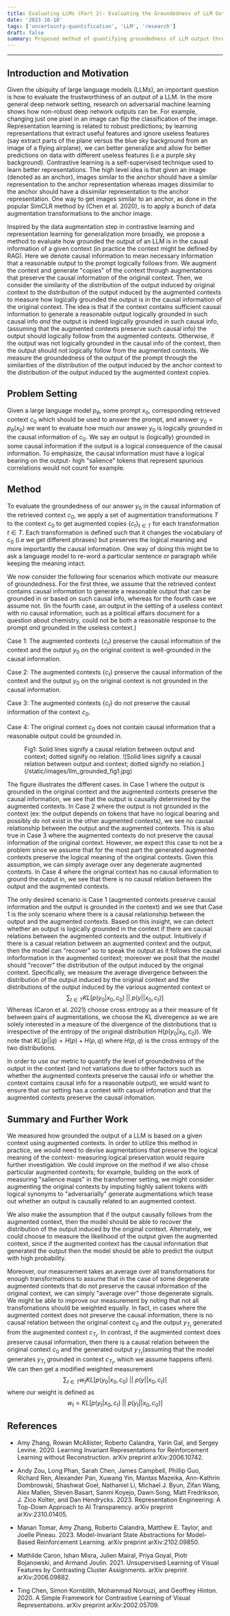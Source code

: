 ```yaml
---
title: Evaluating LLMs (Part 2)- Evaluating the Groundedness of LLM Output Through Causally Similar Augmentations
date: '2023-10-18'
tags: ['uncertainty-quantification', 'LLM', 'research']
draft: false
summary: Proposed method of quantifying groundedness of LLM output through data augmentations
---
```


---

## Introduction and Motivation

Given the ubiquity of large language models (LLMs), an important
question is how to evaluate the trustworthiness of an output of a LLM.
In the more general deep network setting, research on adversarial
machine learning shows how non-robust deep network outputs can be. For
example, changing just one pixel in an image can flip the classification
of the image. Representation learning is related to robust predictions;
by learning representations that extract useful features and ignore
useless features (say extract parts of the plane versus the blue sky
background from an image of a flying airplane), we can better generalize
and allow for better predictions on data with different useless features
(i.e a purple sky background). Contrastive learning is a self-supervised
technique used to learn better representations. The high level idea is
that given an image (denoted as an anchor), images similar to the anchor
should have a similar representation to the anchor representation
whereas images dissimilar to the anchor should have a dissimilar
representation to the anchor representation. One way to get images
similar to an anchor, as done in the popular SimCLR method by (Chen et
al. 2020), is to apply a bunch of data augmentation transformations to
the anchor image.

Inspired by the data augmentation step in contrastive learning and
representation learning for generalization more broadly, we propose a
method to evaluate how grounded the output of an LLM is in the causal
information of a given context (in practice the context might be defined
by RAG). Here we denote causal information to mean necessary information
that a reasonable output to the prompt logically follows from. We
augment the context and generate "copies" of the context through
augmentations that preserve the causal information of the original
context. Then, we consider the similarity of the distribution of the
output induced by original context to the distribution of the output
induced by the augmented contexts to measure how logically grounded the
output is in the causal information of the original context. The idea is
that if the context contains sufficient causal information to generate a
reasonable output logically grounded in such causal info _and_ the
output is indeed logically grounded in such causal info, (assuming that
the augmented contexts preserve such causal info) the output should
logically follow from the augmented contexts. Otherwise, if the output
was not logically grounded in the causal info of the context, then the
output should not logically follow from the augmented contexts. We
measure the groundedness of the output of the prompt through the
similarities of the distribution of the output induced by the anchor
context to the distribution of the output induced by the augmented
context copies.

## Problem Setting

Given a large language model $p_{\theta}$, some prompt $x_{0}$,
corresponding retrieved context $c_{0}$ which should be used to answer
the prompt, and answer $y_{0}=p_{\theta}(x_{0})$ we want to evaluate how
much our answer $y_{0}$ is logically grounded in the causal information
of $c_{0}$. We say an output is (logically) grounded in some causal
information if the output is a logical consequence of the causal
information. To emphasize, the causal information must have a logical
bearing on the output- high "salience" tokens that represent spurious correlations
would not count for example.

## Method

To evaluate the groundedness of our answer $y_{0}$ in the causal
information of the retrieved context $c_{0}$, we apply a set of
augmentation transformations $T$ to the context $c_{0}$ to get augmented
copies $\{c_{t}\}_{t\in T}$ for each transformation $t\in T$. Each
transformation is defined such that it changes the vocabulary of $c_{0}$
(i.e we get different phrases) but preserves the logical meaning and
more importantly the causal information. One way of doing this might be
to ask a language model to re-word a particular sentence or paragraph
while keeping the meaning intact.

We now consider the following four scenarios which motivate our measure
of groundedness. For the first three, we assume that the retrieved
context contains causal information to generate a reasonable output that
can be grounded in or based on such causal info, whereas for the fourth
case we assume not. (In the fourth case, an output in the setting of a
useless context with no causal information, such as a political affairs
document for a question about chemistry, could not be both a reasonable
response to the prompt _and_ grounded in the useless context.)

Case 1: The augmented contexts $\{c_{t}\}$ preserve the causal
information of the context and the output $y_{0}$ on the original
context is well-grounded in the causal information.

Case 2: The augmented contexts $\{c_{t}\}$ preserve the causal
information of the context and the output $y_{0}$ on the original
context is not grounded in the causal information.

Case 3: The augmented contexts $\{c_{t}\}$ do not preserve the causal
information of the context $c_{0}$.

Case 4: The original context $c_{0}$ does not contain causal information
that a reasonable output could be grounded in.

<figure>

<figcaption>Fig1: Solid lines signify a causal relation between output and
context; dotted signify no relation. ![Solid lines signify a causal relation between output and
context; dotted signify no relation.](/static/images/llm_grounded_fig1.jpg)</figcaption>
</figure>

The figure illustrates the different cases. In Case 1 where the output
is grounded in the original context and the augmented contexts preserve
the causal information, we see that the output is causally determined by
the augmented contexts. In Case 2 where the output is not grounded in
the context (ex: the output depends on tokens that have no logical
bearing and possibly do not exist in the other augmented contexts), we
see no causal relationship between the output and the augmented
contexts. This is also true in Case 3 where the augmented contexts do
not preserve the causal information of the original context. However, we
expect this case to not be a problem since we assume that for the most
part the generated augmented contexts preserve the logical meaning of
the original contexts. Given this assumption, we can simply average over
any degenerate augmented contexts. In Case 4 where the original context
has no causal information to ground the output in, we see that there is
no causal relation between the output and the augmented contexts.

The only desired scenario is Case 1 (augmented contexts preserve causal
information and the output is grounded in the context) and we see that
Case 1 is the only scenario where there is a causal relationship between
the output and the augmented contexts. Based on this insight, we can
detect whether an output is logically grounded in the context if there
are causal relations between the augmented contexts and the output.
Intuitively if there is a casual relation between an augmented context
and the output, then the model can "recover" so to speak the output as
it follows the causal inforformation in the augmented context; moreover
we posit that the model should "recover" the distribution of the output
induced by the original context. Specifically, we measure the average
divergence between the distribution of the output induced by the
original context and the distributions of the output induced by the
various augmented context or
$$\sum_{t\in T}KL[p(y_{0}|x_{0},c_{0})\;||\ p(y||x_{0},c_{t})]$$ Whereas
(Caron et al. 2021) choose cross entropy as a their measure of fit
between pairs of augmentations, we choose the KL diveregence as we are
solely interested in a measure of the divergence of the distributions
that is irrespective of the entropy of the original distribution
$H(p(y_{0}|x_{0},c_{0}))$. We note that $KL(p||q)=H(p)+H(p,q)$ where
$H(p,q)$ is the cross entropy of the two distributions.

In order to use our metric to quantify the level of groundedness of the
output in the context (and not variations due to other factors such as
whether the augmented contexts preserve the causal info or whether the
context contains causal info for a reasonable output), we would want to
ensure that our setting has a context with casual infomation and that
the augmented contexts preserve the causal infomation.

## Summary and Further Work

We measured how grounded the output of a LLM is based on a given context
using augmented contexts. In order to utilize this method in practice,
we would need to devise augmentations that preserve the logical meaning
of the context- measuring logical preservation would require further
investigation. We could improve on the method if we also chose
particular augmented contexts; for example, building on the work of
measuring "salience maps" in the transformer setting, we might consider
augmenting the original contexts by imputing highly salient tokens with
logical synonyms to "adversarially" generate augmentations which tease
out whether an output is causally related to an augmented context.

We also make the assumption that if the output causally follows from the
augmented context, then the model should be able to recover the
distribution of the output induced by the original context. Alternately,
we could choose to measure the likelihood of the output given the
augmented context, since if the augmented context has the causal
information that generated the output then the model should be able to
predict the output with high probability.

Moreover, our measurement takes an average over all transformations for
enough transformations to assume that in the case of some degenerate
augmented contexts that do not preserve the causal information of the
original context, we can simply "average over" those degenerate signals.
We might be able to improve our measurement by noting that not all
transfomations should be weighted equally. In fact, in cases where the
augmented context does not preserve the causal information, there is no
causal relation between the original context $c_{0}$ and the output
$y_{T_{t}}$ generated from the augmented context $c_{T_{t}}$. In
contrast, if the augmented context does preserve causal information,
then there is a causal relation between the original context $c_{0}$ and
the generated output $y_{T_{t}}$(assuming that the model generates
$y_{T_{t}}$ grounded in context $c_{T_{t}}$, which we assume happens
often). We can then get a modified weighted measurement
$$\sum_{t\in T}w_{t}KL[p(y_{0}|x_{0},c_{0})\;||\ p(y||x_{0},c_{t})]$$
where our weight is defined as
$$w_{t}=KL[p(y_{t}|x_{0},c_{t})\;||\ p(y_{t}||x_{0},c_{0})]$$

## References

- Amy Zhang, Rowan McAllister, Roberto Calandra, Yarin Gal, and Sergey
  Levine. 2020. Learning Invariant Representations for Reinforcement
  Learning without Reconstruction. arXiv preprint arXiv:2006.10742.

- Andy Zou, Long Phan, Sarah Chen, James Campbell, Phillip Guo,
  Richard Ren, Alexander Pan, Xuwang Yin, Mantas Mazeika, Ann-Kathrin
  Dombrowski, Shashwat Goel, Nathaniel Li, Michael J. Byun, Zifan
  Wang, Alex Mallen, Steven Basart, Sanmi Koyejo, Dawn Song, Matt
  Fredrikson, J. Zico Kolter, and Dan Hendrycks. 2023. Representation
  Engineering: A Top-Down Approach to AI Transparency. arXiv preprint
  arXiv:2310.01405.

- Manan Tomar, Amy Zhang, Roberto Calandra, Matthew E. Taylor, and
  Joelle Pineau. 2023. Model-Invariant State Abstractions for
  Model-Based Reinforcement Learning. arXiv preprint arXiv:2102.09850.

- Mathilde Caron, Ishan Misra, Julien Mairal, Priya Goyal, Piotr
  Bojanowski, and Armand Joulin. 2021. Unsupervised Learning of Visual
  Features by Contrasting Cluster Assignments. arXiv preprint
  arXiv:2006.09882.

- Ting Chen, Simon Kornblith, Mohammad Norouzi, and Geoffrey
  Hinton. 2020. A Simple Framework for Contrastive Learning of Visual
  Representations. arXiv preprint arXiv:2002.05709.
